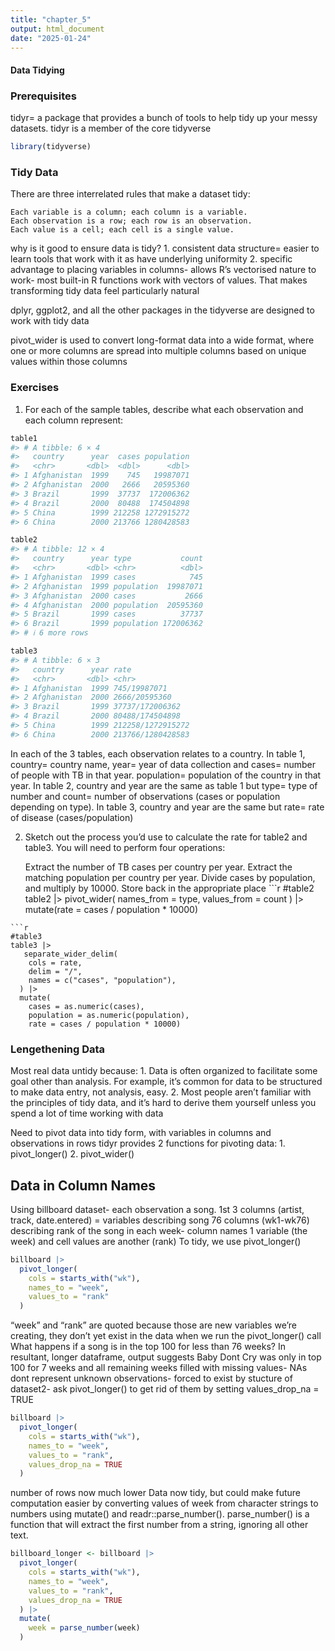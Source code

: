 ```yaml
---
title: "chapter_5"
output: html_document
date: "2025-01-24"
---
```

#### Data Tidying
### Prerequisites
tidyr= a package that provides a bunch of tools to help tidy up your messy datasets. tidyr is a member of the core tidyverse
```r
library(tidyverse)
```

### Tidy Data
There are three interrelated rules that make a dataset tidy:

    Each variable is a column; each column is a variable.
    Each observation is a row; each row is an observation.
    Each value is a cell; each cell is a single value.
why is it good to ensure data is tidy?
1. consistent data structure= easier to learn tools that work with it as have underlying uniformity
2. specific advantage to placing variables in columns- allows R's vectorised nature to work- most built-in R functions work with vectors of values. That makes transforming tidy data feel particularly natural

dplyr, ggplot2, and all the other packages in the tidyverse are designed to work with tidy data

pivot_wider is used to convert long-format data into a wide format, where one or more columns are spread into multiple columns based on unique values within those columns

### Exercises
1) For each of the sample tables, describe what each observation and each column represent:
```r
table1
#> # A tibble: 6 × 4
#>   country      year  cases population
#>   <chr>       <dbl>  <dbl>      <dbl>
#> 1 Afghanistan  1999    745   19987071
#> 2 Afghanistan  2000   2666   20595360
#> 3 Brazil       1999  37737  172006362
#> 4 Brazil       2000  80488  174504898
#> 5 China        1999 212258 1272915272
#> 6 China        2000 213766 1280428583

table2
#> # A tibble: 12 × 4
#>   country      year type           count
#>   <chr>       <dbl> <chr>          <dbl>
#> 1 Afghanistan  1999 cases            745
#> 2 Afghanistan  1999 population  19987071
#> 3 Afghanistan  2000 cases           2666
#> 4 Afghanistan  2000 population  20595360
#> 5 Brazil       1999 cases          37737
#> 6 Brazil       1999 population 172006362
#> # ℹ 6 more rows

table3
#> # A tibble: 6 × 3
#>   country      year rate             
#>   <chr>       <dbl> <chr>            
#> 1 Afghanistan  1999 745/19987071     
#> 2 Afghanistan  2000 2666/20595360    
#> 3 Brazil       1999 37737/172006362  
#> 4 Brazil       2000 80488/174504898  
#> 5 China        1999 212258/1272915272
#> 6 China        2000 213766/1280428583
```
In each of the 3 tables, each observation relates to a country. In table 1, country= country name, year= year of data collection and cases= number of people with TB in that year. population= population of the country in that year. 
In table 2, country and year are the same as table 1 but type= type of number and count= number of observations (cases or population depending on type). 
In table 3, country and year are the same but rate= rate of disease (cases/population)

2) Sketch out the process you’d use to calculate the rate for table2 and table3. You will need to perform four operations:

    Extract the number of TB cases per country per year.
    Extract the matching population per country per year.
    Divide cases by population, and multiply by 10000.
    Store back in the appropriate place
```r
#table2             
  table2 |>
  pivot_wider(
    names_from = type, 
    values_from = count
  ) |> 
  mutate(rate = cases / population * 10000)
  
  
 
```
```r
#table3
table3 |> 
   separate_wider_delim(
    cols = rate, 
    delim = "/", 
    names = c("cases", "population"),
  ) |>
  mutate(
    cases = as.numeric(cases),
    population = as.numeric(population),
    rate = cases / population * 10000)
```
  
### Lengethening Data
Most real data untidy because:
  1. Data is often organized to facilitate some goal other than analysis. For example, it’s common for data to be structured to make data entry, not analysis, easy.
  2. Most people aren’t familiar with the principles of tidy data, and it’s hard to derive them yourself unless you spend a lot of time working with data

Need to pivot data into tidy form, with variables in columns and observations in rows
tidyr provides 2 functions for pivoting data: 
  1. pivot_longer()
  2. pivot_wider()


## Data in Column Names
Using billboard dataset- each observation a song. 1st 3 columns (artist, track, date.entered) = variables describing song
76 columns (wk1-wk76) describing rank of the song in each week- column names 1 variable (the week) and cell values are another (rank)
To tidy, we use pivot_longer()
```r
billboard |> 
  pivot_longer(
    cols = starts_with("wk"), 
    names_to = "week", 
    values_to = "rank"
  )
```
"week" and "rank" are quoted because those are new variables we’re creating, they don’t yet exist in the data when we run the pivot_longer() call
 What happens if a song is in the top 100 for less than 76 weeks? In resultant, longer dataframe, output suggests Baby Dont Cry was only in top 100 for 7 weeks and all remaining weeks filled with missing values- NAs dont represent unknown observations- forced to exist by stucture of dataset2- ask pivot_longer() to get rid of them by setting values_drop_na = TRUE
```r
billboard |> 
  pivot_longer(
    cols = starts_with("wk"), 
    names_to = "week", 
    values_to = "rank",
    values_drop_na = TRUE
  )
```
number of rows now much lower 
Data now tidy, but could make future computation easier by converting values of week from character strings to numbers using mutate() and readr::parse_number(). parse_number() is a  function that will extract the first number from a string, ignoring all other text.
```r
billboard_longer <- billboard |> 
  pivot_longer(
    cols = starts_with("wk"), 
    names_to = "week", 
    values_to = "rank",
    values_drop_na = TRUE
  ) |> 
  mutate(
    week = parse_number(week)
  )
```

